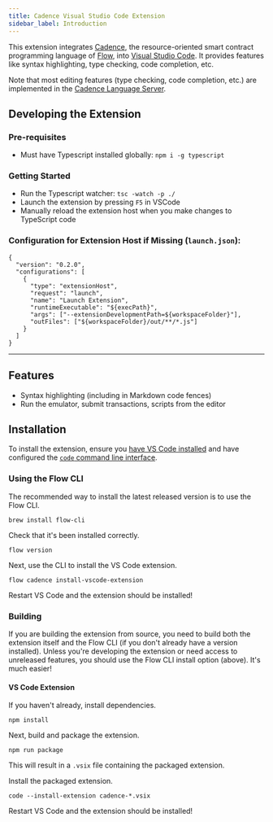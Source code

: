 ```yaml
---
title: Cadence Visual Studio Code Extension
sidebar_label: Introduction
---
```


This extension integrates [Cadence](../../../cadence/intro.md), the resource-oriented smart contract programming language of [Flow](https://www.onflow.org/), into [Visual Studio Code](https://code.visualstudio.com/).
It provides features like syntax highlighting, type checking, code completion, etc.

Note that most editing features (type checking, code completion, etc.) are implemented in the [Cadence Language Server](https://github.com/onflow/cadence/tree/master/languageserver).

## Developing the Extension

### Pre-requisites

- Must have Typescript installed globally: `npm i -g typescript`

### Getting Started

- Run the Typescript watcher: `tsc -watch -p ./`
- Launch the extension by pressing `F5` in VSCode
- Manually reload the extension host when you make changes to TypeScript code

### Configuration for Extension Host if Missing (`launch.json`):

```
{
  "version": "0.2.0",
  "configurations": [
    {
      "type": "extensionHost",
      "request": "launch",
      "name": "Launch Extension",
      "runtimeExecutable": "${execPath}",
      "args": ["--extensionDevelopmentPath=${workspaceFolder}"],
      "outFiles": ["${workspaceFolder}/out/**/*.js"]
    }
  ]
}

```

---

## Features

- Syntax highlighting (including in Markdown code fences)
- Run the emulator, submit transactions, scripts from the editor

## Installation

To install the extension, ensure you [have VS Code installed](https://code.visualstudio.com/docs/setup/mac)
and have configured the [`code` command line interface](https://code.visualstudio.com/docs/setup/mac#_launching-from-the-command-line).

### Using the Flow CLI

The recommended way to install the latest released version is to use the Flow CLI.

```shell script
brew install flow-cli
```

Check that it's been installed correctly.

```shell script
flow version
```

Next, use the CLI to install the VS Code extension.

```shell script
flow cadence install-vscode-extension
```

Restart VS Code and the extension should be installed!

### Building

If you are building the extension from source, you need to build both the
extension itself and the Flow CLI (if you don't already have a version installed).
Unless you're developing the extension or need access to unreleased features,
you should use the Flow CLI install option (above). It's much easier!

#### VS Code Extension

If you haven't already, install dependencies.

```shell script
npm install
```

Next, build and package the extension.

```shell script
npm run package
```

This will result in a `.vsix` file containing the packaged extension.

Install the packaged extension.

```shell script
code --install-extension cadence-*.vsix
```

Restart VS Code and the extension should be installed!
